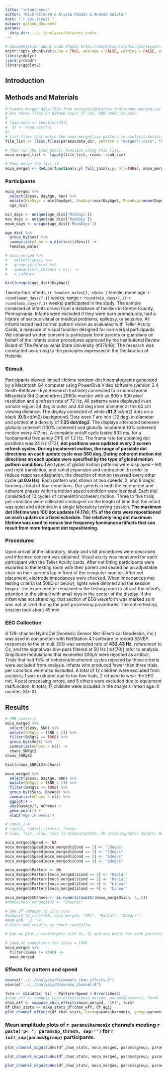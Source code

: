 ```yaml
---
title: "infant-moco"
author: "Rick Gilmore & Alyssa Pandos & Andrea Seisler"
date: "`r Sys.time()`"
output: github_document
params: 
  data_dir: ../../analysis/data/csv_indiv
---
```


```r
# Documentation about code chunks http://rmarkdown.rstudio.com/lesson-3.html
knitr::opts_chunk$set(echo = TRUE, message = FALSE, warning = FALSE, error = FALSE)
library(dplyr)
library(readr)
library(ggplot2)
```

## Introduction

## Methods and Materials

```r
# Create merged data file from analysis/data/csv_indiv/nnnn-merged.csv
# Are these files on GitHub repo? If not, ROG needs to push
# 
# load_moco <- function(fn){
#  df <- read.csv(fn)
#}
# List files that match the nnnn-merged.csv pattern in analysis/data/csv_indiv/
file_list <- (list.files(params$data_dir, pattern = "merged\\.csv$", full.names = TRUE))

# Then run the load_moco() function along this list.
moco_merged_list <- lapply(file_list, readr::read_csv)

# Then merge the list of 
moco_merged <- Reduce(function(x,y) full_join(x,y, all=TRUE), moco_merged_list)
```

### Participants

```r
moco_merged %>%
  select(iSess, DayAge, Sex) %>%
  mutate(MinDays = min(DayAge), MaxDays=max(DayAge), MeanDays=mean(DayAge)) ->
  age_dist

min_days <- unique(age_dist['MinDays'])
max_days <- unique(age_dist['MaxDays'])
mean_days <- unique(age_dist['MeanDays'])

age_dist %>%
  group_by(Sex) %>%
  summarize(nSubs = n_distinct(iSess)) ->
  females_males

# moco_merged %>%
#   select(iSess) %>%
#   group_by(iSess) %>%
#   summarise(n_Infants = n()) ->
#   n_infants
```

```r
hist(unique(age_dist$DayAge))
```

Twenty-four infants, (`r females_males[1,'nSubs']` female; mean age: `r round(mean_days/7,1)` weeks; range `r round(min_days/7,1)`-`r round(max_days/7,1)` weeks) participated in the study.
The sample consisted of infants drawn from a database of families in Centre County, Pennsylvania. 
Infants were excluded if they were born prematurely, had a history of serious visual or medical problems, epilepsy, or seizures. 
All infants tested had normal pattern vision as evaluated with Teller Acuity Cards, a measure of visual function designed for non-verbal participants. 
We obtained written consent to participate from parents or guardians on behalf of the infants under procedures approved by the Institutional Review Board of The Pennsylvania State University (#37946). 
The research was conducted according to the principles expressed in the Declaration of Helsinki.

### Stimuli

Participants viewed limited lifetime random-dot kinematograms generated by a Macintosh G4 computer using PowerDiva Video software (version 3.4, Smith-Kettlewell Eye Research Institute) connected to a monochrome Mitsubishi Std Diamondtron 2060u monitor with an 800 x 600 pixel resolution and a refresh rate of 72 Hz. 
All patterns were displayed in an annular region 24 deg in outer and 4.8 deg inner diameter at the 60 cm viewing distance. 
The display consisted of white (**81.2** cd/m2) dots on a black (**0.5** cd/m2) background. Dots were 7 arc min (.12 deg) in diameter and plotted at a density of **7.35 dot/deg2**. 
The displays alternated between globally coherent (100% coherent) and globally incoherent (0% coherent) motion every 417 ms. 
A complete on/off cycle lasted 833 ms, for a fundamental frequency (1F1) of 1.2 Hz. The frame rate for updating dot positions was 24 Hz (1F2); **dot positions were updated every 3 screen refresh cycles. During incoherent motion, the range of possible dot directions on each update cycle was 360 deg. 
During coherent motion dot directions on each update were specified by the type of global motion pattern condition.
** Two types of global motion patterns were displayed -- left and right translation, and radial expansion and contraction. 
In order to reduce response adaptation, the direction of motion reversed every other cycle (**at 0.6 Hz**). 
Each pattern was shown at two speeds: 2, and 8 deg/s, forming a total of four conditions. 
Dot speeds in both the incoherent and coherent phases within a motion speed condition were identical. 
Each trial consisted of 10 cycles of coherent/incoherent motion. Three to five trials per condition were collected contingent on the length of time that the infant was quiet and attentive in a single laboratory testing session. 
**The maximum dot lifetime was 100 dot updates (4.17s); 1% of the dots were repositioned on each update on a fixed schedule. 
The relatively long dot maximum lifetime was used to reduce low frequency luminance artifacts that can result from more frequent dot repositioning.**

<!-- Insert figure of displays -->

### Procedures  

Upon arrival at the laboratory, study and visit procedures were described and informed consent was obtained. 
Visual acuity was measured for each participant with the Teller Acuity cards. 
After net fitting participants were escorted to the testing room with their parent and seated on an adjustable chair on their parents lap in front of the computer monitor.
After net placement, electrode impedances were checked. 
When impedances met testing criteria (at 50kΩ or below), lights were dimmed and the session began. 
The experimenter remained in the testing room to attract the infant's attention to the stimuli with small toys in the center of the display. 
If the infant was not attending, that section of EEG waveform was marked so it was not utilized during the post processing procedures. 
The entire testing session took about 45 min.  

### EEG Collection  

A 128-channel HydroCel Geodesic Sensor Net (Electrical Geodesics, Inc.) was used in conjunction with NetStation 4.1 software to record SSVEP responses to the stimuli. EEG was sampled rate of **432.43 Hz**, referenced to Cz, and the signal was low-pass filtered at 50 Hz [ref(70)] prior to analysis. Amplitude modulations that exceeded 200µV were rejected as artifact. Trials that had 15% of coherent/incoherent cycles rejected by these criteria were excluded from analysis. Infants who produced fewer than three trials per condition were also excluded. A total of 12 children were excluded from analysis; 1 was excluded due to too few trials, 2 refused to wear the EEG net, 4 post processing errors, and 5 others were excluded due to equipment malfunction. In total, 17 children were included in the analysis (mean age=X months; SD=X).

## Results

```r
# SNR analysis
moco_merged %>%
  select(iSess, SNR) %>%
  mutate(SNRgt2 = (SNR > 2)) %>%
  filter(SNRgt2 == TRUE) %>%
  group_by(iSess) %>%
  summarize(nChans = n()) ->
  chans_SNRgt2
chans_SNRgt2

hist(chans_SNRgt2$nChans)
```

```r
moco_merged %>%
  select(iSess, DayAge, SNR) %>%
  mutate(SNRgt2 = (SNR > 2)) %>%
  filter(SNRgt2 == TRUE) %>%
  group_by(iSess, DayAge) %>%
  summarize(nChans = n()) %>%
  ggplot() +
  aes(DayAge/7, nChans) +
  geom_point() +
  xlab("Age in weeks")
```

```r
# conds 1-4:
# radial, radial, linear, linear
# slow, fast, slow, fast (5 arcmin/update; 20 arcmin/update; 2deg/s; 8deg/s)

moco_merged$Speed <- NA
moco_merged$Speed[moco_merged$iCond == 1] <- "2deg/s"
moco_merged$Speed[moco_merged$iCond == 3] <- "2deg/s"
moco_merged$Speed[moco_merged$iCond == 2] <- "8deg/s"
moco_merged$Speed[moco_merged$iCond == 4] <- "8deg/s"

moco_merged$Pattern <- NA
moco_merged$Pattern[moco_merged$iCond == 1] <- "Radial"
moco_merged$Pattern[moco_merged$iCond == 2] <- "Radial"
moco_merged$Pattern[moco_merged$iCond == 3] <- "Linear"
moco_merged$Pattern[moco_merged$iCond == 4] <- "Linear"

moco_merged$Channel <- as.numeric(substr(moco_merged$iCh, 3, 5))
#names(moco_merged)[4] <- "Channel"

# See if compute_t2_circ runs
#compute_t2_circ(100, moco_merged, "2F1", "Radial", "2deg/s")
#NaN NaN   2  -4
# Gives odd results so check carefully.

# Can we plot a scatterplot with Sr, Si and one point for each participant, given a condition in the study (Pattern, Speed combo) at a harmonic and a channel.

# Look at conditions for iSess = 1098
moco_merged %>%
  filter(iSess != 1098) ->
  moco_merged
```

### Effects for pattern and speed

<!-- 2017-11-10 Found duplication of data in 1099. Fixed. Need to adapt code below and re-run to see if "residuals" error persists. -->

```r
source("../../analysis/R/compute_chan_effects.R")
source("../../analysis/R/manova_channel.R")

form <- cbind(Sr, Si) ~ Pattern*Speed + Error(iSess)
#chan_eff <- compute_chan_effects(moco_merged, params$harmonic, form)
chan_eff <- compute_chan_effects(moco_merged, "1F1", form)
df_chan_stats <- make_stats_df(chan_eff, df_egi)
plot_channel_effects(df_chan_stats, harm=params$harmonic, group=params$group, topoplot_fullpath, plot_titles=params$plot_titles)
```

### Mean amplitude plots of `r params$harmonic` channels meeting `r paste('p< ', params$p_thresh, sep='')` for `r init_cap(params$group)` participants.

```r
plot_channel_magnitudes(df_chan_stats, moco_merged, params$group, params$harmonic, "Pattern", as.numeric(params$p_thresh), plot_titles=params$plot_titles)
```

```r
plot_channel_magnitudes(df_chan_stats, moco_merged, params$group, params$harmonic, "Speed", as.numeric(params$p_thresh), plot_titles=params$plot_titles)
```

```r
plot_channel_magnitudes(df_chan_stats, moco_merged, params$group, params$harmonic, "Patt_Spd", as.numeric(params$p_thresh), plot_titles=params$plot_titles)
```